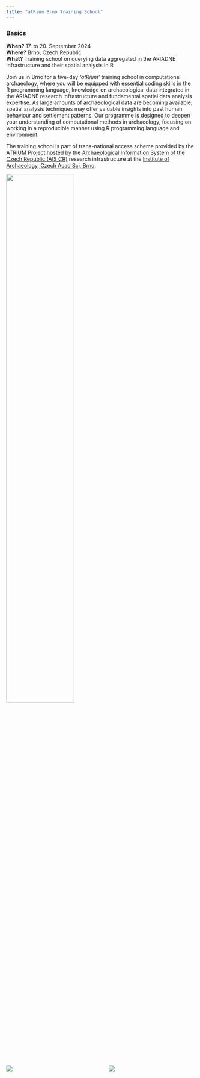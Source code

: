 ```yaml
---
title: "atRium Brno Training School"
---
```


::: {.callout-tip}

### Basics

**When?** 17. to 20. September 2024  
**Where?** Brno, Czech Republic  
**What?** Training school on querying data aggregated in the ARIADNE infrastructure and their spatial analysis in R

:::

Join us in Brno for a five-day *'atRium'* training school in computational archaeology, where you will be equipped with essential coding skills in the R programming language, knowledge on archaeological data integrated in the ARIADNE research infrastructure and fundamental spatial data analysis expertise. 
As large amounts of archaeological data are becoming available, spatial analysis techniques may offer valuable insights into past human behaviour and settlement patterns.
Our programme is designed to deepen your understanding of computational methods in archaeology, focusing on working in a reproducible manner using R programming language and environment.

The training school is part of trans-national access scheme provided by the [ATRIUM Project](https://atrium-research.eu){.external} hosted by the [Archaeological Information System of the Czech Republic (AIS CR)](https://aiscr.cz/){.external} research infrastructure at the [Institute of Archaeology, Czech Acad Sci, Brno](https://arub.cz/){.external}.


[![](figs/Clay.png){fig-align="center" width=60%}](https://atrium-research.eu)

:::: {.columns}
::: {.column width=40%}
[![](figs/aiscr.png)](https://www.aiscr.cz/en/)
:::
::: {.column width=10%}
:::
::: {.column width=50%}
[![](figs/arub.png)](https://www.arub.cz/)
:::
::::
